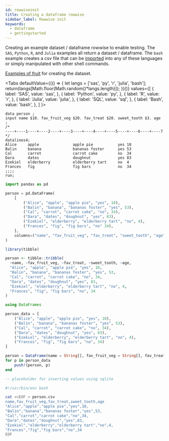 ```yaml
---
id: rowwiseinit
title: Creating a dataframe rowwise
sidebar_label: Rowwise init
keywords:
  - dataframe
  - gettingstarted
---
```


Creating an example dataset / dataframe rowwise to enable testing.  The `SAS`, `Python`, `R`, and `Julia` examples all return a dataset / dataframe.  The `bash` example creates a csv file that can be [imported](../io/readcsv) into any of these languages or simply manipulated with other shell commands.

[Examples of fruit](https://en.wikibooks.org/wiki/Wikijunior:Fruit_Alphabet/Complete) for creating the dataset.


<Tabs
  defaultValue={(() => {
    let langs = ['sas', 'py', 'r', 'julia', 'bash'];
    return(langs[Math.floor(Math.random()*langs.length)]);
  })()}
  values={[
    { label: 'SAS', value: 'sas', },
    { label: 'Python', value: 'py', },
    { label: 'R', value: 'r', },
    { label: 'Julia', value: 'julia', },
    { label: 'SQL', value: 'sql', },
    { label: 'Bash', value: 'bash', },
  ]
}>
<TabItem value="sas">

```sas
data person ;
input name $10. fav_fruit_veg $20. fav_treat $20. sweet_tooth $3. age ;
/*
----+----1----+----2----+----3----+----4----+----5----+----6----+----7
*/
datalines4;
Alice     apple               apple pie           yes 10
Balin     banana              bananas foster      yes 53
Cal       carrot              carrot cake         no  34
Dara      dates               doughnut            yes 83
Ezekiel   elderberry          elderberry tart     no  4
Frances   fig                 fig bars            no  34
;;;;
run;
```

</TabItem>
<TabItem value="py">

```py
import pandas as pd

person = pd.DataFrame(
    [
        ("Alice", "apple", "apple pie", "yes", 10),
        ("Balin", "banana", "bananas foster", "yes", 53),
        ("Cal", "carrot", "carrot cake", "no", 34),
        ("Dara", "dates", "doughnut", "yes", 83),
        ("Ezekiel", "elderberry", "elderberry tart", "no", 4),
        ("Frances", "fig", "fig bars", "no" 34),
    ],
    columns=("name", "fav_fruit_veg", "fav_treat", "sweet_tooth", "age"),
)
```

</TabItem>
<TabItem value="r">

```r
library(tibble)

person <- tibble::tribble(
  ~name, ~fav_fruit_veg, ~fav_treat, ~sweet_tooth, ~age,
  "Alice", "apple", "apple pie", "yes", 10,
  "Balin", "banana", "bananas foster", "yes", 53,
  "Cal", "carrot", "carrot cake", "no", 34,
  "Dara", "dates", "doughnut", "yes", 83,
  "Ezekiel", "elderberry", "elderberry tart", "no", 4,
  "Frances", "fig", "fig bars", "no", 34
)
```

</TabItem>
<TabItem value="julia">

```julia
using DataFrames

person_data = [
    ("Alice", "apple", "apple pie", "yes", 10),
    ("Balin", "banana", "bananas foster", "yes", 53),
    ("Cal", "carrot", "carrot cake", "no", 34),
    ("Dara", "dates", "doughnut", "yes", 83),
    ("Ezekiel", "elderberry", "elderberry tart", "no", 4),
    ("Frances", "fig", "fig bars", "no", 34)
]

person = DataFrame(name = String[], fav_fruit_veg = String[], fav_treat = String[], sweet_tooth = String[], age = Int[])
for p in person_data
    push!(person, p)
end
```

</TabItem>

<TabItem value="sql">

```sql
-- placeholder for inserting values using sqlite
```

</TabItem>

<TabItem value="bash">

```bash
#!/usr/bin/env bash

cat <<EOF > person.csv
name,fav_fruit_veg,fav_treat,sweet_tooth,age
"Alice","apple","apple pie","yes",10,
"Balin","banana","bananas foster","yes",53,
"Cal","carrot","carrot cake","no",34,
"Dara","dates","doughnut","yes",83,
"Ezekiel","elderberry","elderberry tart","no",4,
"Frances","fig","fig bars","no",34
EOF
```

</TabItem>
</Tabs>
